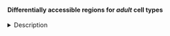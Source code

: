 #### Differentially accessible regions for *adult* cell types

<details><summary>Description</summary>

*Analysis details:*

- Under contruction

<!-- * lvl1 and lvl2 + Branches    -->
<!-- * vs rest of "region" (e.g. Whole brain, within OL...) or vs closest cluster (based on Seurat's tree) -->
<!-- * Split into down/up/up-exclussive For Motif analysis -->

<!-- * Devel clusters are not included  -->

*Columns:*

- Under contruction

<!-- - `clResolution`: ... -->
<!-- - ... (links to ...) -->
<!-- - `regionSet`: (links to Motif analysis) -->

Last update: 12 Jun 2020

</details>



<!-- ====== -->
<!-- <details> -->
<!--  <summary>TO DO</summary> -->

<!-- Columns that could be easily added:  -->
<!-- - Genes within 50bkp of RNA marker (boolean or list) -->
<!-- - Regulated by <tf/motif>? (might be too big, link to another table?) -->
<!-- - Link to UCSC, Link to scope -->

<!-- TODO: Add "selector" to choose which table to show:  -->

<!-- * This one (regions are duplicated) -->

<!-- * Simplified (e.g. each  pair of "region" and "cell type" appears only once, with the settings with max abs lFC) -->
<!-- </details> -->



<!-- # ```{r eval=FALSE} -->
<!-- # dar <- readRDS("/ddn1/vol1/staging/leuven/stg_00002/lcb/saibar/Projects/runs_cisTopic/20191216_adultPupa72_warpLDA/04_Markers/Seurat_markers_AdultClusters/seurat_AdultClusters_markers_cellType_wGenes.Rds") -->
<!-- #  -->
<!-- # darBranches <- readRDS("/ddn1/vol1/staging/leuven/stg_00002/lcb/saibar/Projects/runs_cisTopic/20191216_adultPupa72_warpLDA/04_Markers/Seurat_markers_BranchesAdult_4/seurat_BranchMarkers_markers_clType_wGenes.Rds") -->
<!-- # ``` -->
